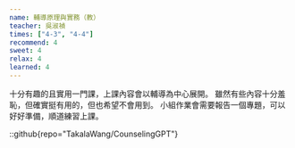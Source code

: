 ```yaml
---
name: 輔導原理與實務（教）
teacher: 吳淑禎
times: ["4-3", "4-4"]
recommend: 4
sweet: 4
relax: 4
learned: 4
---
```

十分有趣的且實用一門課，上課內容會以輔導為中心展開。
雖然有些內容十分羞恥，但確實挺有用的，但也希望不會用到。
小組作業會需要報告一個專題，可以好好準備，順道練習上課。

::github{repo="TakalaWang/CounselingGPT"}